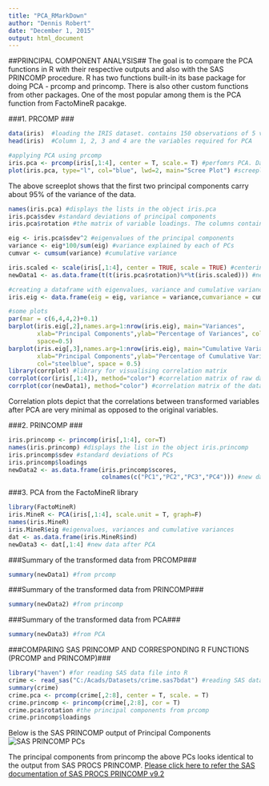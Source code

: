 ```yaml
---
title: "PCA_RMarkDown"
author: "Dennis Robert"
date: "December 1, 2015"
output: html_document
---
```


##PRINCIPAL COMPONENT ANALYSIS##
The goal is to compare the PCA functions in R with their respective outputs and also with the SAS PRINCOMP procedure. R has two functions built-in its base package for doing PCA - prcomp and princomp. There is also other custom functions from other packages. One of the most popular among them is the PCA function from FactoMineR pacakge.

###1. PRCOMP ###
```r
data(iris)  #loading the IRIS dataset. contains 150 observations of 5 variables
head(iris)  #Column 1, 2, 3 and 4 are the variables required for PCA

#applying PCA using prcomp
iris.pca <- prcomp(iris[,1:4], center = T, scale.= T) #perfomrs PCA. Data is centered and scaled
plot(iris.pca, type="l", col="blue", lwd=2, main="Scree Plot") #screeplot
```
The above screeplot shows that the first two principal components carry about 95% of the variance of the data.
```r

names(iris.pca) #displays the lists in the object iris.pca
iris.pca$sdev #standard deviations of principal components
iris.pca$rotation #the matrix of variable loadings. The columns contain eigenvectors

eig <- iris.pca$sdev^2 #eigenvalues of the principal components
variance <- eig*100/sum(eig) #variance explained by each of PCs
cumvar <- cumsum(variance) #cumulative variance

iris.scaled <- scale(iris[,1:4], center = TRUE, scale = TRUE) #centering and scaling the raw data
newData1 <- as.data.frame(t(t(iris.pca$rotation)%*%t(iris.scaled))) #new data after PCA

#creating a dataframe with eigenvalues, variance and cumulative variance of PCA
iris.eig <- data.frame(eig = eig, variance = variance,cumvariance = cumvar)

#some plots
par(mar = c(6,4,4,2)+0.1)
barplot(iris.eig[,2],names.arg=1:nrow(iris.eig), main="Variances", 
        xlab="Principal Components",ylab="Percentage of Variances", col="steelblue",
        space=0.5)
barplot(iris.eig[,3],names.arg=1:nrow(iris.eig), main="Cumulative Variances", 
        xlab="Principal Components",ylab="Percentage of Cumulative Variances", 
        col="steelblue", space = 0.5)
library(corrplot) #library for visualising correlation matrix
corrplot(cor(iris[,1:4]), method="color") #correlation matrix of raw data
corrplot(cor(newData1), method="color") #correlation matrix of the data after PCA
```
Correlation plots depict that the correlations between transformed variables after PCA are very minimal as opposed to the original variables.

###2. PRINCOMP ###
```r
iris.princomp <- princomp(iris[,1:4], cor=T)
names(iris.princomp) #displays the list in the object iris.princomp
iris.princomp$sdev #standard deviations of PCs
iris.princomp$loadings
newData2 <- as.data.frame(iris.princomp$scores, 
                          colnames(c("PC1","PC2","PC3","PC4"))) #new data after PCA
```

###3. PCA from the FactoMineR library
```r
library(FactoMineR)
iris.MineR <- PCA(iris[,1:4], scale.unit = T, graph=F)
names(iris.MineR)
iris.MineR$eig #eigenvalues, variances and cumulative variances
dat <- as.data.frame(iris.MineR$ind)
newData3 <- dat[,1:4] #new data after PCA
```

###Summary of the transformed data from PRCOMP###
```r
summary(newData1) #from prcomp
```
###Summary of the transformed data from PRINCOMP###
```r
summary(newData2) #from princomp
```
###Summary of the transformed data from PCA###
```r
summary(newData3) #from PCA
```

###COMPARING SAS PRINCOMP AND CORRESPONDING R FUNCTIONS (PRCOMP and PRINCOMP)###
```r
library("haven") #for reading SAS data file into R
crime <- read_sas("C:/Acads/Datasets/crime.sas7bdat") #reading SAS data into R
summary(crime)
crime.pca <- prcomp(crime[,2:8], center = T, scale. = T)
crime.princomp <- princomp(crime[,2:8], cor = T)
crime.pca$rotation #the principal components from prcomp
crime.princomp$loadings 
```

Below is the SAS PRINCOMP output of Principal Components
![SAS PRINCOMP PCs](http://s7.postimg.org/c2ng5km4b/SASPRINCOMP.jpg)

The principal components from princomp the above PCs looks identical to the output from SAS PROCS PRINCOMP. [Please click here to refer the SAS documentation of SAS PROCS PRINCOMP v9.2](https://support.sas.com/documentation/cdl/en/statugprincomp/61821/PDF/default/statugprincomp.pdf)

